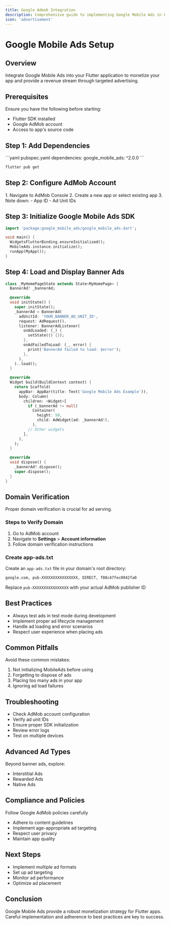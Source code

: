 ```yaml
---
title: Google Admob Integration
description: Comprehensive guide to implementing Google Mobile Ads in Flutter applications
icon: 'advertisement'
---
```


# Google Mobile Ads Setup

## Overview

Integrate Google Mobile Ads into your Flutter application to monetize your app and provide a revenue stream through targeted advertising.

## Prerequisites

<Tip>Ensure you have the following before starting:</Tip>

- Flutter SDK installed
- Google AdMob account
- Access to app's source code

## Step 1: Add Dependencies

<CodeGroup>
```yaml pubspec.yaml
dependencies:
  google_mobile_ads: ^2.0.0
```

```bash Terminal
flutter pub get
```
</CodeGroup>

## Step 2: Configure AdMob Account

<Steps>
1. Navigate to AdMob Console
2. Create a new app or select existing app
3. Note down:
   - App ID
   - Ad Unit IDs
</Steps>

## Step 3: Initialize Google Mobile Ads SDK

```dart
import 'package:google_mobile_ads/google_mobile_ads.dart';

void main() {
  WidgetsFlutterBinding.ensureInitialized();
  MobileAds.instance.initialize();
  runApp(MyApp());
}
```

## Step 4: Load and Display Banner Ads

```dart
class _MyHomePageState extends State<MyHomePage> {
  BannerAd? _bannerAd;

  @override
  void initState() {
    super.initState();
    _bannerAd = BannerAd(
      adUnitId: 'YOUR_BANNER_AD_UNIT_ID',
      request: AdRequest(),
      listener: BannerAdListener(
        onAdLoaded: (_) {
          setState(() {});
        },
        onAdFailedToLoad: (_, error) {
          print('BannerAd failed to load: $error');
        },
      ),
    )..load();
  }

  @override
  Widget build(BuildContext context) {
    return Scaffold(
      appBar: AppBar(title: Text('Google Mobile Ads Example')),
      body: Column(
        children: <Widget>[
          if (_bannerAd != null)
            Container(
              height: 50,
              child: AdWidget(ad: _bannerAd!),
            ),
          // Other widgets
        ],
      ),
    );
  }

  @override
  void dispose() {
    _bannerAd?.dispose();
    super.dispose();
  }
}
```

## Domain Verification

<Warning>Proper domain verification is crucial for ad serving.</Warning>

### Steps to Verify Domain

1. Go to AdMob account
2. Navigate to **Settings** > **Account information**
3. Follow domain verification instructions

### Create app-ads.txt

Create an `app-ads.txt` file in your domain's root directory:

```txt
google.com, pub-XXXXXXXXXXXXXXXX, DIRECT, f08c47fec0942fa0
```

<Tip>Replace `pub-XXXXXXXXXXXXXXXX` with your actual AdMob publisher ID</Tip>

## Best Practices

- Always test ads in test mode during development
- Implement proper ad lifecycle management
- Handle ad loading and error scenarios
- Respect user experience when placing ads

## Common Pitfalls

<Warning>Avoid these common mistakes:</Warning>

1. Not initializing MobileAds before using
2. Forgetting to dispose of ads
3. Placing too many ads in your app
4. Ignoring ad load failures

## Troubleshooting

- Check AdMob account configuration
- Verify ad unit IDs
- Ensure proper SDK initialization
- Review error logs
- Test on multiple devices

## Advanced Ad Types

Beyond banner ads, explore:
- Interstitial Ads
- Rewarded Ads
- Native Ads

## Compliance and Policies

<Tip>Follow Google AdMob policies carefully</Tip>

- Adhere to content guidelines
- Implement age-appropriate ad targeting
- Respect user privacy
- Maintain app quality

## Next Steps

- Implement multiple ad formats
- Set up ad targeting
- Monitor ad performance
- Optimize ad placement

## Conclusion

Google Mobile Ads provide a robust monetization strategy for Flutter apps. Careful implementation and adherence to best practices are key to success.